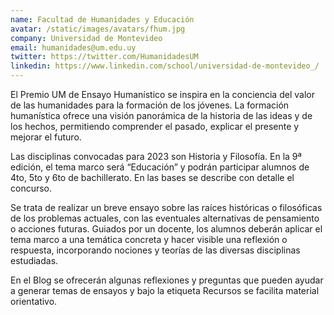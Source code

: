 ```yaml
---
name: Facultad de Humanidades y Educación
avatar: /static/images/avatars/fhum.jpg
company: Universidad de Montevideo
email: humanidades@um.edu.uy
twitter: https://twitter.com/HumanidadesUM
linkedin: https://www.linkedin.com/school/universidad-de-montevideo_/
---
```


El Premio UM de Ensayo Humanístico se inspira en la conciencia del valor de las humanidades para la formación de los jóvenes. La formación humanística ofrece una visión panorámica de la historia de las ideas y de los hechos, permitiendo comprender el pasado, explicar el presente y mejorar el futuro.

Las disciplinas convocadas para 2023 son Historia y Filosofía. En la 9ª edición, el tema marco será “Educación” y podrán participar alumnos de 4to, 5to y 6to de bachillerato. En las bases se describe con detalle el concurso.

Se trata de realizar un breve ensayo sobre las raíces históricas o filosóficas de los problemas actuales, con las eventuales alternativas de pensamiento o acciones futuras. Guiados por un docente, los alumnos deberán aplicar el tema marco a una temática concreta y hacer visible una reflexión o respuesta, incorporando nociones y teorías de las diversas disciplinas estudiadas.

En el Blog se ofrecerán algunas reflexiones y preguntas que pueden ayudar a generar temas de ensayos y bajo la etiqueta Recursos se facilita material orientativo.
